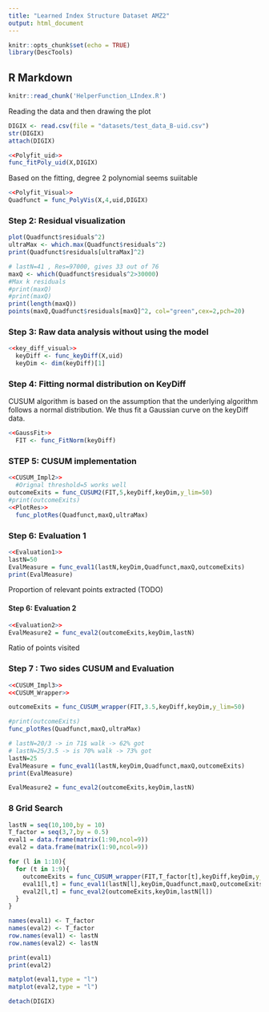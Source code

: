 ```yaml
---
title: "Learned Index Structure Dataset AMZ2"
output: html_document
---
```


```r
knitr::opts_chunk$set(echo = TRUE)
library(DescTools)
```

## R Markdown

```r
knitr::read_chunk('HelperFunction_LIndex.R')
```

Reading the data and then drawing the plot

```r
DIGIX <- read.csv(file = "datasets/test_data_B-uid.csv")
str(DIGIX)
attach(DIGIX)
```


```r
<<Polyfit_uid>>
func_fitPoly_uid(X,DIGIX)
```

Based on the fitting, degree 2 polynomial seems suiitable

```r
<<Polyfit_Visual>>
Quadfunct = func_PolyVis(X,4,uid,DIGIX)
```

### Step 2: Residual visualization
```r

plot(Quadfunct$residuals^2)
ultraMax <- which.max(Quadfunct$residuals^2)
print(Quadfunct$residuals[ultraMax]^2)

# lastN=41 , Res=97000, gives 33 out of 76
maxQ <- which(Quadfunct$residuals^2>30000)
#Max k residuals
#print(maxQ)
#print(maxQ)
print(length(maxQ))
points(maxQ,Quadfunct$residuals[maxQ]^2, col="green",cex=2,pch=20)
```


### Step 3: Raw data analysis without using the model

```r
<<key_diff_visual>>
  keyDiff <- func_keyDiff(X,uid)
  keyDim <- dim(keyDiff)[1]
```

### Step 4: Fitting normal distribution on KeyDiff
CUSUM algorithm is based on the assumption that the underlying algorithm follows a normal distribution. We thus fit a Gaussian curve on the keyDiff data.

```r
<<GaussFit>>
  FIT <- func_FitNorm(keyDiff)
```


### STEP 5: CUSUM implementation
```r
<<CUSUM_Impl2>>
  #Orignal threshold=5 works well
outcomeExits = func_CUSUM2(FIT,5,keyDiff,keyDim,y_lim=50)
#print(outcomeExits)
<<PlotRes>>
  func_plotRes(Quadfunct,maxQ,ultraMax)

```


### Step 6: Evaluation 1
```r
<<Evaluation1>>
lastN=50
EvalMeasure = func_eval1(lastN,keyDim,Quadfunct,maxQ,outcomeExits)
print(EvalMeasure)
```
Proportion of relevant points extracted (TODO) 


#### Step 6: Evaluation 2
```r

<<Evaluation2>>
EvalMeasure2 = func_eval2(outcomeExits,keyDim,lastN)

```

Ratio of points visited

### Step 7 : Two sides CUSUM and Evaluation
```r

<<CUSUM_Impl3>>
<<CUSUM_Wrapper>>

outcomeExits = func_CUSUM_wrapper(FIT,3.5,keyDiff,keyDim,y_lim=50)

#print(outcomeExits)
func_plotRes(Quadfunct,maxQ,ultraMax)

# lastN=20/3 -> in 71$ walk -> 62% got
# lastN=25/3.5 -> is 70% walk -> 73% got
lastN=25
EvalMeasure = func_eval1(lastN,keyDim,Quadfunct,maxQ,outcomeExits)
print(EvalMeasure)

EvalMeasure2 = func_eval2(outcomeExits,keyDim,lastN)


```


### 8 Grid Search
```r

lastN = seq(10,100,by = 10)
T_factor = seq(3,7,by = 0.5)
eval1 = data.frame(matrix(1:90,ncol=9))
eval2 = data.frame(matrix(1:90,ncol=9))

for (l in 1:10){
  for (t in 1:9){
    outcomeExits = func_CUSUM_wrapper(FIT,T_factor[t],keyDiff,keyDim,y_lim=50,FALSE)
    eval1[l,t] = func_eval1(lastN[l],keyDim,Quadfunct,maxQ,outcomeExits,FALSE)
    eval2[l,t] = func_eval2(outcomeExits,keyDim,lastN[l])
  }
}

names(eval1) <- T_factor
names(eval2) <- T_factor
row.names(eval1) <- lastN
row.names(eval2) <- lastN

print(eval1)
print(eval2)

matplot(eval1,type = "l")
matplot(eval2,type = "l")

detach(DIGIX)

```



